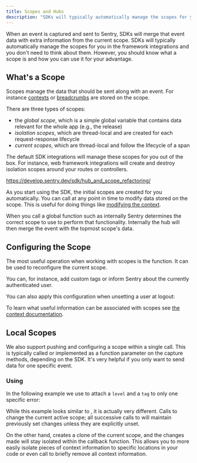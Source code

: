 ```yaml
---
title: Scopes and Hubs
description: "SDKs will typically automatically manage the scopes for you in the framework integrations. Learn what a scope is and how you can use it to your advantage."
---
```


When an event is captured and sent to Sentry, SDKs will merge that event data with extra
information from the current scope. SDKs will typically automatically manage the scopes
for you in the framework integrations and you don't need to think about them. However,
you should know what a scope is and how you can use it for your advantage.

## What's a Scope

Scopes manage the data that should be sent along with an event. For instance [contexts](../context/) or [breadcrumbs](../breadcrumbs/) are stored on the scope.

There are three types of scopes:

- the *global scope*, which is a simple global variable that contains data relevant for the whole app (e.g., the release)
- *isolation scopes*, which are thread-local and are created for each request-response lifecycle
- *current scopes*, which are thread-local and follow the lifecycle of a span

The default SDK integrations will manage these scopes for you out of the box. For
instance, web framework integrations will create and destroy isolation scopes around your
routes or controllers.

https://develop.sentry.dev/sdk/hub_and_scope_refactoring/

As you start using the SDK, the initial scopes are created for you automatically. You can call <PlatformIdentifier name="configure-scope" /> at any point in
time to modify data stored on the scope. This is useful for doing things like
[modifying the context](../context/).

When you call a global function such as <PlatformIdentifier name="capture-event" /> internally Sentry
determines the correct scope to use to perform that functionality. Internally the hub will
then merge the event with the topmost scope's data.

## Configuring the Scope

The most useful operation when working with scopes is the <PlatformIdentifier name="configure-scope" /> function. It can be used to reconfigure the current scope.

You can, for instance, add custom tags or inform Sentry about the currently authenticated user.

<PlatformContent includePath="enriching-events/scopes/configure-scope" />

You can also apply this configuration when unsetting a user at logout:

<PlatformContent includePath="enriching-events/unset-user" />

To learn what useful information can be associated with scopes see
[the context documentation](../context/).

## Local Scopes

We also support pushing and configuring a scope within a single call. This is typically
called <PlatformIdentifier name="push-scope" /> or implemented as a function parameter on the capture methods, depending on the SDK. It's very helpful if
you only want to send data for one specific event.

### Using <PlatformIdentifier name="push-scope" />

In the following example we use <PlatformIdentifier name="push-scope" /> to attach a `level` and a `tag` to only one specific error:

<PlatformContent includePath="enriching-events/scopes/with-scope" />

While this example looks similar to <PlatformIdentifier name="configure-scope" />, it is actually very different.
Calls to <PlatformIdentifier name="configure-scope" /> change the current active scope; all successive calls to <PlatformIdentifier name="configure-scope" /> will maintain previously set changes unless they are explicitly unset.

On the other hand, <PlatformIdentifier name="push-scope" /> creates a clone of the current scope, and the changes
made will stay isolated within the <PlatformIdentifier name="push-scope" /> callback function. This allows you to
more easily isolate pieces of context information to specific locations in your code or
even call <PlatformIdentifier name="clear" /> to briefly remove all context information.
